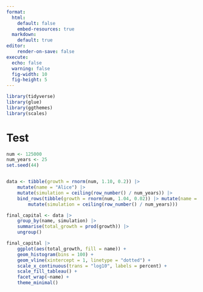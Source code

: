 ```yaml
---
format: 
  html:
    default: false
    embed-resources: true
  markdown:
    default: true
editor:
    render-on-save: false
execute: 
  echo: false
  warning: false
  fig-width: 10
  fig-height: 5
---
```



```r
library(tidyverse)
library(glue)
library(ggthemes)
library(scales)
```


# Test

```r
num <- 125000
num_years <- 25
set.seed(44)


data <- tibble(growth = rnorm(num, 1.10, 0.2)) |>
    mutate(name = "Alice") |>
    mutate(simulation = ceiling(row_number() / num_years)) |>
    bind_rows(tibble(growth = rnorm(num, 1.04, 0.02)) |> mutate(name = "Bob") |>
        mutate(simulation = ceiling(row_number() / num_years)))

final_capital <- data |>
    group_by(name, simulation) |>
    summarise(total_growth = prod(growth)) |>
    ungroup()
```

```r

final_capital |>
    ggplot(aes(total_growth, fill = name)) +
    geom_histogram(bins = 100) +
    geom_vline(xintercept = 1, linetype = "dotted") +
    scale_x_continuous(trans = "log10", labels = percent) +
    scale_fill_tableau() +
    facet_wrap(~name) +
    theme_minimal()
```